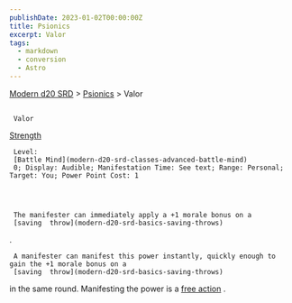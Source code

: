```yaml
---
publishDate: 2023-01-02T00:00:00Z
title: Psionics
excerpt: Valor
tags:
  - markdown
  - conversion
  - Astro
---
```


[Modern d20 SRD](/#modernD20) >
[Psionics](modern-d20-srd-psionics-index) > Valor

##

     Valor

[Strength](modern-d20-srd-basics-ability-scores)

     Level:
     [Battle Mind](modern-d20-srd-classes-advanced-battle-mind)
     0; Display: Audible; Manifestation Time: See text; Range: Personal; Target: You; Power Point Cost: 1




     The manifester can immediately apply a +1 morale bonus on a
     [saving  throw](modern-d20-srd-basics-saving-throws)
.

     A manifester can manifest this power instantly, quickly enough to gain the +1 morale bonus on a
     [saving  throw](modern-d20-srd-basics-saving-throws)
in the same round. Manifesting the power is a
[free action](modern-d20-srd-combat-action-types)
.
